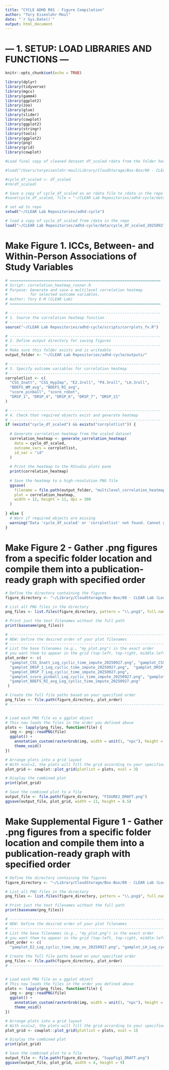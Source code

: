 ```yaml
---
title: "CYCLE ADHD R01 - Figure Compilation"
author: "Tory Eisenlohr-Moul"
date: "`r Sys.Date()`"
output: html_document
---
```

# --- 1. SETUP: LOAD LIBRARIES AND FUNCTIONS ---

```r
knitr::opts_chunk$set(echo = TRUE)

library(dplyr)
library(tidyverse)
library(mgcv)
library(gamm4)
library(ggplot2)
library(zoo)
library(glue)
library(slider)
library(cowplot)
library(ggplot2)
library(stringr)
library(tools)
library(ggplot2)
library(png)
library(grid)
library(cowplot)

```


```r
#Load final copy of cleaned dataset df_scaled rdata from the folder here to /data:  /Users/toryeisenlohr-moul/Library/CloudStorage/Box-Box/00 - CLEAR Lab (Locked Folders)/02 - Data Management, Analysis, and Papers/Studies_Projects/CYCLEADHD/03_analytic_projects/CYCADHD_PRIMARY/03_code_dataedits_output/interim_datasets/adhd_daily_scaled_20250927.rdata

#load("/Users/toryeisenlohr-moul/Library/CloudStorage/Box-Box/00 - CLEAR Lab (Locked Folders)/02 - Data Management, Analysis, and Papers/Studies_Projects/CYCLEADHD/03_analytic_projects/CYCADHD_PRIMARY/03_code_dataedits_output/interim_datasets/adhd_daily_scaled_20250927.rdata")

#cycle_df_scaled <- df_scaled
#rm(df_scaled)

# Save a copy of cycle_df_scaled as an rdata file to /data in the repo
#save(cycle_df_scaled, file = "~/CLEAR Lab Repositories/adhd-cycle/data/cycle_df_scaled_20250927.rdata")

# set wd to repo
setwd("~/CLEAR Lab Repositories/adhd-cycle")

# load a copy of cycle_df_scaled from /data in the repo
load("~/CLEAR Lab Repositories/adhd-cycle/data/cycle_df_scaled_20250927.rdata")

```

# Make Figure 1. ICCs, Between- and Within-Person Associations of Study Variables

```r
# ===================================================================
# Script: correlation_heatmap_runner.R
# Purpose: Generate and save a multilevel correlation heatmap 
#          for selected outcome variables.
# Author: Tory E-M (CLEAR Lab)
# ===================================================================

# -------------------------------------------------------------------
# 1. Source the correlation heatmap function
# -------------------------------------------------------------------
source("~/CLEAR Lab Repositories/adhd-cycle/scripts/corrplots_fx.R")

# -------------------------------------------------------------------
# 2. Define output directory for saving figures
# -------------------------------------------------------------------
# Make sure this folder exists and is writeable
output_folder <- "~/CLEAR Lab Repositories/adhd-cycle/outputs/"

# -------------------------------------------------------------------
# 3. Specify outcome variables for correlation heatmap
# -------------------------------------------------------------------
corrplotlist <- c(
  "CSS_Inatt", "CSS_HypImp", "E2.3roll", "P4.3roll", "LH.3roll",
  "BDEFS_WM_avg", "BDEFS_RI_avg",
  "score_pinball", "score_robot",
  "DRSP_1", "DRSP_4", "DRSP_6", "DRSP_7", "DRSP_21"
)

# -------------------------------------------------------------------
# 4. Check that required objects exist and generate heatmap
# -------------------------------------------------------------------
if (exists("cycle_df_scaled") && exists("corrplotlist")) {
  
  # Generate correlation heatmap from the scaled dataset
  correlation_heatmap <- generate_correlation_heatmap(
    data = cycle_df_scaled,
    outcome_vars = corrplotlist,
    id_var = "id"
  )
  
  # Print the heatmap to the RStudio plots pane
  print(correlation_heatmap)
  
  # Save the heatmap to a high-resolution PNG file
  ggsave(
    filename = file.path(output_folder, "multilevel_correlation_heatmap.png"),
    plot = correlation_heatmap,
    width = 12, height = 11, dpi = 300
  )
  
} else {
  # Warn if required objects are missing
  warning("Data 'cycle_df_scaled' or 'corrplotlist' not found. Cannot generate heatmap.")
}
```


# Make Figure 2 - Gather .png figures from a specific folder location and compile them into a publication-ready graph with specified order
```r
# Define the directory containing the figures
figure_directory <- "~/Library/CloudStorage/Box-Box/00 - CLEAR Lab (Locked Folders)/02 - Data Management, Analysis, and Papers/Studies_Projects/CYCLEADHD/03_analytic_projects/CYCADHD_PRIMARY/03_code_dataedits_output/2025-09-27_GAMMs/cyclic_time_impute/plots/sxgammfig"

# List all PNG files in the directory
png_files <- list.files(figure_directory, pattern = "\\.png$", full.names = TRUE)

# Print just the text filenames without the full path
print(basename(png_files))

```

```r
# --------------------------------------------------------------------------
# NEW: Define the desired order of your plot filenames
# --------------------------------------------------------------------------
# List the base filenames (e.g., "my_plot.png") in the exact order
# you want them to appear in the grid (top-left, top-right, middle-left, etc.).
plot_order <- c(
  "gamplot_CSS_Inatt_Log_cyclic_time_impute_20250927.png", "gamplot_CSS_HypImp_Log_cyclic_time_impute_20250927.png", "gamplot_DRSP_21_Log_cyclic_time_impute_20250927.png",
  "gamplot_DRSP_1_Log_cyclic_time_impute_20250927.png",  "gamplot_DRSP_4_Log_cyclic_time_impute_20250927.png", 
  "gamplot_DRSP_7_Log_cyclic_time_impute_20250927.png",
  "gamplot_score_pinball_Log_cyclic_time_impute_20250927.png", "gamplot_score_robot_Log_cyclic_time_impute_20250927.png",
  "gamplot_BDEFS_RI_avg_Log_cyclic_time_impute_20250927.png"
 ) 

# Create the full file paths based on your specified order
png_files <- file.path(figure_directory, plot_order)
# --------------------------------------------------------------------------


# Load each PNG file as a ggplot object
# This now loads the files in the order you defined above
plots <- lapply(png_files, function(file) {
  img <- png::readPNG(file)
  ggplot() +
    annotation_custom(rasterGrob(img, width = unit(1, "npc"), height = unit(1, "npc"))) +
    theme_void()
})

# Arrange plots into a grid layout
# With ncol=2, the plots will fill the grid according to your specified order
plot_grid <- cowplot::plot_grid(plotlist = plots, ncol = 3)

# Display the combined plot
print(plot_grid)

# Save the combined plot to a file
output_file <- file.path(figure_directory, "FIGURE2_DRAFT.png")
ggsave(output_file, plot_grid, width = 11, height = 8.5)
```

# Make Supplemental Figure 1 - Gather .png figures from a specific folder location and compile them into a publication-ready graph with specified order
```r
# Define the directory containing the figures
figure_directory <- "~/Library/CloudStorage/Box-Box/00 - CLEAR Lab (Locked Folders)/02 - Data Management, Analysis, and Papers/Studies_Projects/CYCLEADHD/03_analytic_projects/CYCADHD_PRIMARY/03_code_dataedits_output/2025-09-27_GAMMs/cyclic_time_impute/plots/hormgammfig/ov_cent"

# List all PNG files in the directory
png_files <- list.files(figure_directory, pattern = "\\.png$", full.names = TRUE)

# Print just the text filenames without the full path
print(basename(png_files))

```

```r
# --------------------------------------------------------------------------
# NEW: Define the desired order of your plot filenames
# --------------------------------------------------------------------------
# List the base filenames (e.g., "my_plot.png") in the exact order
# you want them to appear in the grid (top-left, top-right, middle-left, etc.).
plot_order <- c(
  "gamplot_E2_Log_cyclic_time_imp_ov_20250927.png", "gamplot_LH_Log_cyclic_time_imp_ov_20250927.png", "gamplot_P4_Log_cyclic_time_imp_ov_20250927.png") 

# Create the full file paths based on your specified order
png_files <- file.path(figure_directory, plot_order)
# --------------------------------------------------------------------------


# Load each PNG file as a ggplot object
# This now loads the files in the order you defined above
plots <- lapply(png_files, function(file) {
  img <- png::readPNG(file)
  ggplot() +
    annotation_custom(rasterGrob(img, width = unit(1, "npc"), height = unit(1, "npc"))) +
    theme_void()
})

# Arrange plots into a grid layout
# With ncol=2, the plots will fill the grid according to your specified order
plot_grid <- cowplot::plot_grid(plotlist = plots, ncol = 1)

# Display the combined plot
print(plot_grid)

# Save the combined plot to a file
output_file <- file.path(figure_directory, "SuppFig1_DRAFT.png")
ggsave(output_file, plot_grid, width = 4, height = 9)
```



